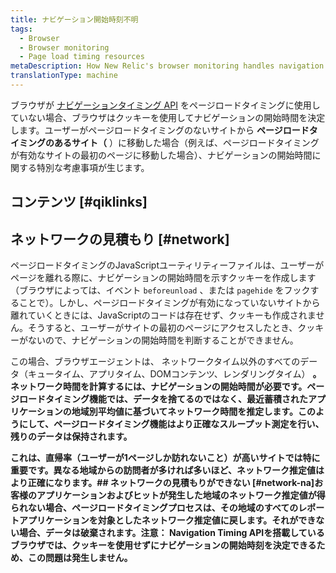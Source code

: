 ```yaml
---
title: ナビゲーション開始時刻不明
tags:
  - Browser
  - Browser monitoring
  - Page load timing resources
metaDescription: How New Relic's browser monitoring handles navigation start time when the navigation timing API is unavailable.
translationType: machine
---
```


ブラウザが [ナビゲーションタイミング API](/docs/browser/new-relic-browser/browser-agent-apis/navigation-timing-api) をページロードタイミングに使用していない場合、ブラウザはクッキーを使用してナビゲーションの開始時間を決定します。ユーザーがページロードタイミングのないサイトから **ページロードタイミングのあるサイト（** ）に移動した場合（例えば、ページロードタイミングが有効なサイトの最初のページに移動した場合）、ナビゲーションの開始時間に関する特別な考慮事項が生じます。

## コンテンツ [#qiklinks]

## ネットワークの見積もり [#network]

ページロードタイミングのJavaScriptユーティリティーファイルは、ユーザーがページを離れる際に、ナビゲーションの開始時間を示すクッキーを作成します（ブラウザによっては、イベント `beforeunload` 、または `pagehide` をフックすることで）。しかし、ページロードタイミングが有効になっていないサイトから離れていくときには、JavaScriptのコードは存在せず、クッキーも作成されません。そうすると、ユーザーがサイトの最初のページにアクセスしたとき、クッキーがないので、ナビゲーションの開始時間を判断することができません。

この場合、ブラウザエージェントは、 ネットワークタイム以外のすべてのデータ（キュータイム、アプリタイム、DOMコンテンツ、レンダリングタイム） **。ネットワーク時間を計算するには、ナビゲーションの開始時間が必要です。ページロードタイミング機能では、データを捨てるのではなく、最近蓄積されたアプリケーションの地域別平均値に基づいてネットワーク時間を推定します。このようにして、ページロードタイミング機能はより正確なスループット測定を行い、残りのデータは保持されます。**

**これは、直帰率（ユーザーが1ページしか訪れないこと）が高いサイトでは特に重要です。異なる地域からの訪問者が多ければ多いほど、ネットワーク推定値はより正確になります。## ネットワークの見積もりができない [#network-na]お客様のアプリケーションおよびヒットが発生した地域のネットワーク推定値が得られない場合、ページロードタイミングプロセスは、その地域のすべてのレポートアプリケーションを対象としたネットワーク推定値に戻します。それができない場合、データは破棄されます。**注意：** Navigation Timing APIを搭載しているブラウザでは、クッキーを使用せずにナビゲーションの開始時刻を決定できるため、この問題は発生しません。**
